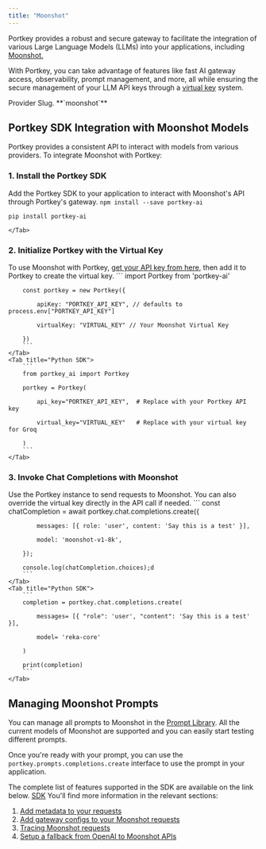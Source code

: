 ```yaml
---
title: "Moonshot"
---
```


Portkey provides a robust and secure gateway to facilitate the integration of various Large Language Models (LLMs) into your applications, including [Moonshot. ](https://moonshot.cn)

With Portkey, you can take advantage of features like fast AI gateway access, observability, prompt management, and more, all while ensuring the secure management of your LLM API keys through a [virtual key](/docs/product/ai-gateway/virtual-keys) system.

<Note>
Provider Slug. **`moonshot`**
</Note>

## Portkey SDK Integration with Moonshot Models

Portkey provides a consistent API to interact with models from various providers. To integrate Moonshot with Portkey:

### 1\. Install the Portkey SDK

Add the Portkey SDK to your application to interact with Moonshot's API through Portkey's gateway.
<Tabs>
    <Tab title="NodeJS">
        ```
        npm install --save portkey-ai
        ```
    </Tab>
    <Tab title="Python">

```
pip install portkey-ai
```
    </Tab>

  </Tabs>



### 2\. Initialize Portkey with the Virtual Key

To use Moonshot with Portkey, [get your API key from here,](https://moonshot.cn) then add it to Portkey to create the virtual key.
<Tabs>
    <Tab title="NodeJS SDK">
        ```
        import Portkey from 'portkey-ai'


        const portkey = new Portkey({

            apiKey: "PORTKEY_API_KEY", // defaults to process.env["PORTKEY_API_KEY"]

            virtualKey: "VIRTUAL_KEY" // Your Moonshot Virtual Key

        })
        ```
    </Tab>
    <Tab title="Python SDK">
        ```
        from portkey_ai import Portkey

        portkey = Portkey(

            api_key="PORTKEY_API_KEY",  # Replace with your Portkey API key

            virtual_key="VIRTUAL_KEY"   # Replace with your virtual key for Groq

        )
        ```
    </Tab>

  </Tabs>



### 3\. Invoke Chat Completions with Moonshot

Use the Portkey instance to send requests to Moonshot. You can also override the virtual key directly in the API call if needed.
<Tabs>
    <Tab title="NodeJS SDK">
        ```
        const chatCompletion = await portkey.chat.completions.create({

            messages: [{ role: 'user', content: 'Say this is a test' }],

            model: 'moonshot-v1-8k',

        });

        console.log(chatCompletion.choices);d
        ```
    </Tab>
    <Tab title="Python SDK">
        ```
        completion = portkey.chat.completions.create(

            messages= [{ "role": 'user', "content": 'Say this is a test' }],

            model= 'reka-core'

        )

        print(completion)
        ```
    </Tab>

  </Tabs>


## Managing Moonshot Prompts

You can manage all prompts to Moonshot in the [Prompt Library](/docs/product/prompt-library). All the current models of Moonshot are supported and you can easily start testing different prompts.

Once you're ready with your prompt, you can use the `portkey.prompts.completions.create` interface to use the prompt in your application.

The complete list of features supported in the SDK are available on the link below.
<Info>
[SDK](/docs/api-reference/portkey-sdk-client)
</Info>
You'll find more information in the relevant sections:

1. [Add metadata to your requests](/docs/product/observability/metadata)
2. [Add gateway configs to your Moonshot requests](/docs/product/ai-gateway/configs)
3. [Tracing Moonshot requests](/docs/product/observability/traces)
4. [Setup a fallback from OpenAI to Moonshot APIs](/docs/product/ai-gateway/fallbacks)
